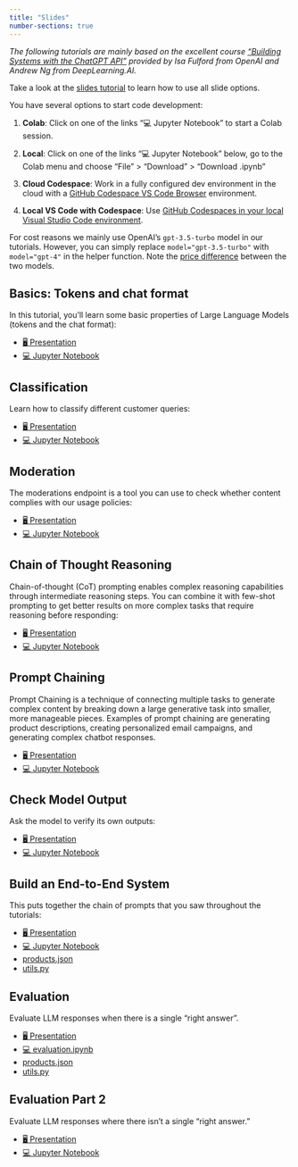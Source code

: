 ```yaml
---
title: "Slides"
number-sections: true
---
```


*The following tutorials are mainly based on the excellent course ["Building Systems with the ChatGPT API"](https://www.deeplearning.ai/short-courses/building-systems-with-chatgpt/) provided by Isa Fulford from OpenAI and Andrew Ng from DeepLearning.AI.*


::: {.callout-note appearance="simple"}
Take a look at the [slides tutorial](https://kirenz.github.io/lab-toolkit/slides/slides.html#/title-slide) to learn how to use all slide options. 
:::

You have several options to start code development:

1. **Colab**: Click on one of the links "💻 Jupyter Notebook" to start a Colab session. 

2. **Local**: Click on one of the links "💻 Jupyter Notebook" below, go to the Colab menu and choose "File" > "Download" > "Download .ipynb"

3. **Cloud Codespace**: Work in a fully configured dev environment in the cloud with a [GitHub Codespace VS Code Browser](/https://github.com/kirenz/lab-chat-system/blob/main/README.md) environment.

4. **Local VS Code with Codespace**: Use [GitHub Codespaces in your local Visual Studio Code environment](https://docs.github.com/en/codespaces/developing-in-codespaces/using-github-codespaces-in-visual-studio-code).


For cost reasons we mainly use OpenAI's `gpt-3.5-turbo` model in our tutorials. However, you can simply replace `model="gpt-3.5-turbo"` with `model="gpt-4"` in the helper function. Note the [price difference](https://openai.com/pricing) between the two models.


## Basics: Tokens and chat format

In this tutorial, you'll learn some basic properties of Large Language Models (tokens and the chat format):

::: {.callout-tip appearance="simple" icon=false}
- [🖥️ Presentation](/slides/basics.qmd)
- [💻 Jupyter Notebook](https://colab.research.google.com/github/kirenz/lab-chat-system/blob/main/code/basics.ipynb)
:::


## Classification 

Learn how to classify different customer queries:

::: {.callout-tip appearance="simple" icon=false}
- [🖥️ Presentation](/slides/classification.qmd)
- [💻 Jupyter Notebook](https://colab.research.google.com/github/kirenz/lab-chat-system/blob/main/code/classification.ipynb)
:::

## Moderation

The moderations endpoint is a tool you can use to check whether content complies with our usage policies:


::: {.callout-tip appearance="simple" icon=false}
- [🖥️ Presentation](/slides/moderation.qmd)
- [💻 Jupyter Notebook](https://colab.research.google.com/github/kirenz/lab-chat-system/blob/main/code/moderation.ipynb)
:::

## Chain of Thought Reasoning

Chain-of-thought (CoT) prompting enables complex reasoning capabilities through intermediate reasoning steps. You can combine it with few-shot prompting to get better results on more complex tasks that require reasoning before responding:

::: {.callout-tip appearance="simple" icon=false}
- [🖥️ Presentation](/slides/reasoning.qmd)
- [💻 Jupyter Notebook](https://colab.research.google.com/github/kirenz/lab-chat-system/blob/main/code/reasoning.ipynb)
:::

## Prompt Chaining

Prompt Chaining is a technique of connecting multiple tasks to generate complex content by breaking down a large generative task into smaller, more manageable pieces. Examples of prompt chaining are generating product descriptions, creating personalized email campaigns, and generating complex chatbot responses.


::: {.callout-tip appearance="simple" icon=false}
- [🖥️ Presentation](/slides/chaining.qmd)
- [💻 Jupyter Notebook](https://colab.research.google.com/github/kirenz/lab-chat-system/blob/main/code/chaining.ipynb)
:::

## Check Model Output 

Ask the model to verify its own outputs:

::: {.callout-tip appearance="simple" icon=false}
- [🖥️ Presentation](/slides/outputcheck.qmd)
- [💻 Jupyter Notebook](https://colab.research.google.com/github/kirenz/lab-chat-system/blob/main/code/outputcheck.ipynb)
:::

## Build an End-to-End System

This puts together the chain of prompts that you saw throughout the tutorials:


::: {.callout-tip appearance="simple" icon=false}
- [🖥️ Presentation](/slides/system.qmd)
- [💻 Jupyter Notebook](https://colab.research.google.com/github/kirenz/lab-chat-system/blob/main/code/system.ipynb)
- [products.json](/slides/products.json)
- [utils.py](/slides/utils.py)
:::


## Evaluation

Evaluate LLM responses when there is a single "right answer".

::: {.callout-tip appearance="simple" icon=false}
- [🖥️ Presentation](/slides/evaluation.qmd)
- [💻 evaluation.ipynb](https://colab.research.google.com/github/kirenz/lab-chat-system/blob/main/code/evaluation.ipynb)
- [products.json](/slides/products.json)
- [utils.py](/slides/utils_2.py)
:::

## Evaluation Part 2

Evaluate LLM responses where there isn't a single "right answer."

::: {.callout-tip appearance="simple" icon=false}
- [🖥️ Presentation](/slides/evaluation_2.qmd)
- [💻 Jupyter Notebook](https://colab.research.google.com/github/kirenz/lab-chat-system/blob/main/code/evaluation_2.ipynb)
:::